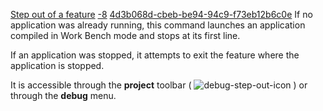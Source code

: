 [[Property:title|Step out of a feature]]
[[Property:weight|-8]]
[[Property:uuid|4d3b068d-cbeb-be94-94c9-f73eb12b6c0e]]
If no application was already running, this command launches an application compiled in Work Bench mode and stops at its first line.

If an application was stopped, it attempts to exit the feature where the application is stopped.

It is accessible through the '''project''' toolbar (  [[Image:debug-step-out-icon]]  ) or through the '''debug''' menu. 

{{seealso| '''See Also''' <br/>
[[Eiffel Debugger Execution: Introduction|Execution commands]]  <br/>
[[Generating executables|Compiling in Workbench mode]]  }}




